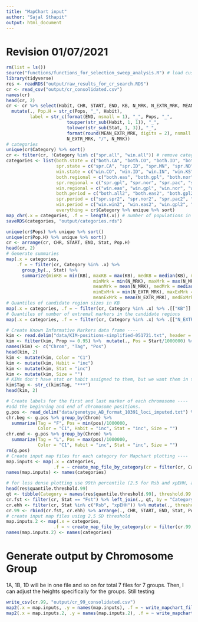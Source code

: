 ```yaml
---
title: "MapChart input"
author: "Sajal Sthapit"
output: html_document
---
```

<style type="text/css">
.main-container {
  max-width: 1200px;
  margin-left: auto;
  margin-right: auto;
}
</style>

# Revision 01/07/2021


```r
rm(list = ls())
source("functions/functions_for_selection_sweep_analysis.R") # load custom functions for the analysis
library(tidyverse)
res <- readRDS("output/raw_results_for_cr_search.RDS")
cr <- read_csv("output/cr_consolidated.csv")
names(cr)
head(cr, 2)
cr <- cr %>% select(Habit, CHR, START, END, KB, N_MRK, N_EXTR_MRK, MEAN_EXTR_MRK, Stat, Pops, Category) %>% 
  mutate(., Pop.H = str_c(Pops, "_", Habit),
         label = str_c(format(END, nsmall = 1), "_", Pops, "_", 
                       toupper(str_sub(Habit, 1, 1)), "_", 
                       tolower(str_sub(Stat, 1, 3)), "_",
                       format(round(MEAN_EXTR_MRK, digits = 2), nsmall = 2), "_",
                       N_EXTR_MRK, "/", N_MRK))
# categories
unique(cr$Category) %>% sort()
cr <- filter(cr, !Category %in% c("spr.all", "win.all")) # remove categories I am not going to analyze
categories <- list(both.state = c("both.CA", "both.CO", "both.ID", "both.IN", "both.KS", "both.MN", "both.MT", "both.ND", "both.NE", "both.SC", "both.TX", "both.WA"),
                   spr.state = c("spr.CA", "spr.ID", "spr.MN", "spr.ND", "spr.WA"),
                   win.state = c("win.CO", "win.ID", "win.IN", "win.KS", "win.NE", "win.NY", "win.OR", "win.SC", "win.WA"),
                   both.regional = c("both.eas", "both.gpl", "both.nor", "both.pac", "both.pnw"),
                   spr.regional = c("spr.gpl", "spr.nor", "spr.pac", "spr.pnw"),
                   win.regional = c("win.eas", "win.gpl", "win.nor", "win.pnw"),
                   both.period = c("both.all2", "both.eas2", "both.gpl2", "both.nor2", "both.pac2", "both.pnw2"),
                   spr.period = c("spr.spr2", "spr.nor2", "spr.pac2", "spr.pnw2"),
                   win.period = c("win.win2", "win.eas2", "win.gpl2", "win.pnw2"),
                   everything = cr$Category %>% unique %>% sort)
map_chr(.x = categories, .f = ~ length(.x)) # number of populations in each category
saveRDS(categories, "output/categories.rds")

unique(cr$Pops) %>% unique %>% sort()
unique(cr$Pop.H) %>% unique %>% sort()
cr <- arrange(cr, CHR, START, END, Stat, Pop.H)
head(cr, 2)
# Generate summaries
map(.x = categories, 
    .f = ~ filter(cr, Category %in% .x) %>% 
      group_by(., Stat) %>% 
      summarize(minKB = min(KB), maxKB = max(KB), medKB = median(KB), meanKB = mean(KB),
                                 minMrk = min(N_MRK), maxMrk = max(N_MRK), 
                                 meanMrk = mean(N_MRK), medMrk = median(N_MRK),
                                 minExMrk = min(N_EXTR_MRK), maxExMrk = max(N_EXTR_MRK), 
                                 meanExMrk = mean(N_EXTR_MRK), medExMrk = median(N_EXTR_MRK)) %>% knitr::kable()  )
# Quantiles of candidate region sizes in KB
map(.x = categories, .f = ~ filter(cr, Category %in% .x) %>% .[["KB"]] %>% quantile(c(.5, .75, .875, .9375, .96875, .984375, .9921875 )))
# Quantiles of number of extremal markers in the candidate regions
map(.x = categories, .f = ~ filter(cr, Category %in% .x) %>% .[["N_EXTR_MRK"]] %>% quantile(c(.5, .75, .875, .9375, .96875, .984375, .9921875 )))
```


```r
# Create Known Informative Markers data frame ----
kim <- read.delim("data/KIM-positions-simplified-051721.txt", header = TRUE, sep = "\t")
kim <- filter(kim, Prop >= 0.95) %>%  mutate(., Pos = Start/1000000) %>% select(., Chromosome, Marker, Pos)
names(kim) <- c("Chrom", "Tag", "Pos")
head(kim, 2)
kim <- mutate(kim, Color = "C1")
kim <- mutate(kim, Habit = "inc")
kim <- mutate(kim, Stat = "inc")
kim <- mutate(kim, Size = "")
# KIMs don't have stat or habit assigned to them, but we want them in the map. hence, we designate them as "inc" for include to use in filtering downstream.
kim$Tag <- str_c(kim$Tag, "***")
head(kim, 2)

# Create labels for the first and last marker of each chromosome ----
#add the beginning and end of chromosome positions.
g.pos <- read_delim("data/genotype_AB_format_10391_loci_imputed.txt") %>% select(., SNPid, Chrom, pos)
chr.beg <- g.pos %>% group_by(Chrom) %>% 
  summarize(Tag = "F", Pos = min(pos)/1000000, 
            Color = "C1", Habit = "inc", Stat = "inc", Size = "")
chr.end <- g.pos %>% group_by(Chrom) %>% 
  summarize(Tag = "L", Pos = max(pos)/1000000, 
            Color = "C1", Habit = "inc", Stat = "inc", Size = "")
rm(g.pos)
# Create input map files for each category for Mapchart plotting ----
map.inputs <- map(.x = categories, 
                  .f = ~ create_map_file_by_category(cr = filter(cr, Category %in% .x), kim = kim, chr.beg = chr.beg, chr.end = chr.end) )
names(map.inputs) <- names(categories)

# for less dense plotting use 99th percentile (2.5 for Rsb and xpEHH, and population specific Fst threshold)
head(res$quantile.threshold.99)
qt <- tibble(Category = names(res$quantile.threshold.99), threshold.99 = res$quantile.threshold.99)
cr.fst <- filter(cr, Stat == "Fst") %>% left_join(., qt, by = "Category")
cr.ehh <- filter(cr, Stat %in% c("Rsb", "xpEHH")) %>% mutate(., threshold.99 = 2.5)
cr.99 <- rbind(cr.fst, cr.ehh) %>% arrange(., CHR, START, END, Stat, Pop.H) %>% filter(., MEAN_EXTR_MRK >= threshold.99)
# create input map files using 2.5 SD threshold
map.inputs.2 <- map(.x = categories, 
                  .f = ~ create_map_file_by_category(cr = filter(cr.99, Category %in% .x), kim = kim, chr.beg = chr.beg, chr.end = chr.end) )
names(map.inputs.2) <- names(categories)
```

# Generate output by Chromosome Group
1A, 1B, 1D will be in one file and so on for total 7 files for 7 groups. Then, I can adjust the heights specifically for the groups. Still testing
```r
write_csv(cr.99, "output/cr_99_consolidated.csv")
map2(.x = map.inputs, .y = names(map.inputs), .f = ~ write_mapchart_files(inp = .x, category.name = .y))
map2(.x = map.inputs.2, .y = names(map.inputs.2), .f = ~ write_mapchart_files(inp = .x, category.name = .y, output.path = "output/mapchart_sd2.5/")) # input files with threshold of 2.5 SD
```


